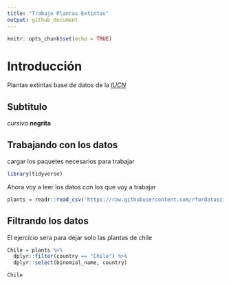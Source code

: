 ```yaml
---
title: "Trabajo Planras Extintas"
output: github_document
---
```


```r
knitr::opts_chunk$set(echo = TRUE)
```

# Introducción

Plantas extintas base de datos de la [*IUCN*](https://www.iucnredlist.org/)

## Subtitulo

*cursiva*
**negrita**


## Trabajando con los datos

cargar los paquetes necesarios para trabajar

```r
library(tidyverse)
```

Ahora voy a leer los datos con los que voy a trabajar 
```r
plants = readr::read_csv('https://raw.githubusercontent.com/rfordatascience/tidytuesday/master/data/2020/2020-08-18/plants.csv')

```

## Filtrando los datos
El ejercicio sera para dejar solo las plantas de chile
```r
Chile = plants %>%
  dplyr::filter(country == "Chile") %>% 
  dplyr::select(binomial_name, country)

Chile
```

